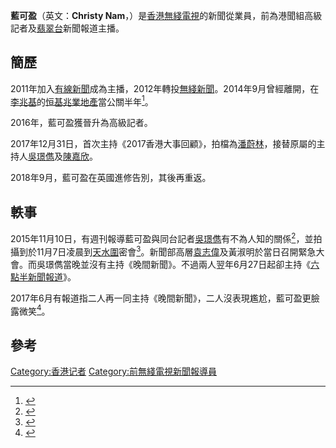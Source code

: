 {{blpsources|time=2017-06-23T02:45:36+00:00}}
{{主播資訊
| 主播頭銜     = Now新聞主播
| 主播姓名     = 藍可盈
| 主播英文名字 = Christy Nam
| 暱稱         = 
| 羅馬拼音     = 
| 圖片 = Admiralty Tim Mei Avenue CGO Legco Car Park Square 藍可盈 3M™ Optime™ 95 Over-the-Head Earmuffs May-2013 HKFTU donkey work in art.JPG
| 主播出生年分 = 
| 主播出生日期 = {{Birth date and age|1988|05|10}}
| 出生地      = {{HKG-1959}}
| 主播逝世年分 = 
| 主播逝世日期 = 
| 逝世地       = 
| 國籍         = {{CHN-HKG}}
| 籍貫         = 
| 小學         =  流花小学(曾經就讀)
| 最高學歷     = [[香港中文大學|香港中文大學]]新聞與傳播學畢業
| 婚姻狀況     = 未婚
| 配偶         = 
| 宗教信仰     = [[羅馬天主教|羅馬天主教]]
| 官方網站     = 
| 備註         = 
|}}

'''藍可盈'''（英文：'''Christy Nam'''，{{bd|1988年5月10日}}）是[[香港無綫電視|香港無綫電視]]的新聞從業員，前為港聞組高級記者及[[翡翠台|翡翠台]]新聞報道主播。

==簡歷==
2011年加入[[有線新聞|有線新聞]]成為主播，2012年轉投[[無綫新聞|無綫新聞]]。2014年9月曾經離開，在[[李兆基|李兆基]]的[[恒基兆業地產|恒基兆業地產]]當公關半年<ref>{{Cite web |url=https://hk.news.appledaily.com/local/daily/article/20140830/18849663 |title=隔牆有耳：可盈BB跳槽幫四叔打工 |access-date=2018-01-10 |archive-date=2018-01-10 |archive-url=https://web.archive.org/web/20180110175200/https://hk.news.appledaily.com/local/daily/article/20140830/18849663 |dead-url=no }}</ref>。

2016年，藍可盈獲晉升為高級記者。

2017年12月31日，首次主持《2017香港大事回顧》，拍檔為[[潘蔚林|潘蔚林]]，接替原屬的主持人[[吳璟儁|吳璟儁]]及[[陳嘉欣|陳嘉欣]]。

2018年9月，藍可盈在英國進修告別，其後再重返。

==軼事==
2015年11月10日，有週刊報導藍可盈與同台記者[[吳璟儁|吳璟儁]]有不為人知的關係<ref>{{Cite web |url=http://hk.apple.nextmedia.com/realtime/magazine/20151110/54411091 |title=吳璟儁夜會藍可盈斷正 主管袁志偉震怒緊急開會 |access-date=2017-02-03 |archive-date=2015-11-14 |archive-url=https://web.archive.org/web/20151114040408/http://hk.apple.nextmedia.com/realtime/magazine/20151110/54411091 |dead-url=no }}</ref>，並拍攝到於11月7日凌晨到[[天水圍|天水圍]]密會<ref>{{Cite web |url=http://hk.apple.nextmedia.com/enews/realtime/20151110/54410701 |title=【關係過從甚密】新聞部多人知？ 吳璟儁同藍可盈係知己 |access-date=2017-02-03 |archive-date=2015-11-12 |archive-url=https://web.archive.org/web/20151112191813/http://hk.apple.nextmedia.com/enews/realtime/20151110/54410701 |dead-url=no }}</ref>。新聞部高層[[袁志偉_(記者)|袁志偉]]及黃淑明於當日召開緊急大會。而吳璟儁當晚並沒有主持《晚間新聞》。不過兩人翌年6月27日起卻主持《[[六點半新聞報道|六點半新聞報道]]》。

2017年6月有報道指二人再一同主持《晚間新聞》，二人沒表現尷尬，藍可盈更臉露微笑<ref>{{Cite news|url=http://hk.apple.nextmedia.com/nextplus/%E5%A8%9B%E6%A8%82%E8%A6%81%E8%81%9E/article/20170623/2_522513_0/-%E8%A2%AB-%E5%88%86%E6%89%8B-%E5%B9%B4%E5%8D%8A-%E7%B7%8B%E8%81%9E%E4%B8%BB%E6%92%AD%E5%90%B3%E7%92%9F%E5%84%81%E8%97%8D%E5%8F%AF%E7%9B%88%E5%86%8D%E5%90%88%E9%AB%94|title=被「分手」年半 緋聞主播吳璟儁藍可盈再合體|work=蘋果日報 (香港)|date=2017-06-23|language=zh-yue|accessdate=2017-06-23|archive-date=2017-09-26|archive-url=https://web.archive.org/web/20170926184407/http://hk.apple.nextmedia.com/nextplus/%E5%A8%9B%E6%A8%82%E8%A6%81%E8%81%9E/article/20170623/2_522513_0/-%E8%A2%AB-%E5%88%86%E6%89%8B-%E5%B9%B4%E5%8D%8A-%E7%B7%8B%E8%81%9E%E4%B8%BB%E6%92%AD%E5%90%B3%E7%92%9F%E5%84%81%E8%97%8D%E5%8F%AF%E7%9B%88%E5%86%8D%E5%90%88%E9%AB%94|dead-url=no}}</ref>。

== 參考 ==
{{reflist}}

[[Category:香港记者|Category:香港记者]]
[[Category:前無綫電視新聞報導員|Category:前無綫電視新聞報導員]]